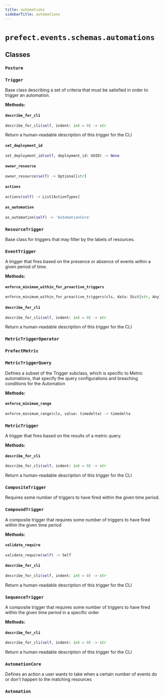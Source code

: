 ```yaml
---
title: automations
sidebarTitle: automations
---
```


# `prefect.events.schemas.automations`

## Classes

### `Posture` <sup><a href="https://github.com/prefecthq/prefect/blob/main/src/prefect/events/schemas/automations.py#L34"><Icon icon="github" size="14" /></a></sup>

### `Trigger` <sup><a href="https://github.com/prefecthq/prefect/blob/main/src/prefect/events/schemas/automations.py#L40"><Icon icon="github" size="14" /></a></sup>


Base class describing a set of criteria that must be satisfied in order to trigger
an automation.


**Methods:**

#### `describe_for_cli` <sup><a href="https://github.com/prefecthq/prefect/blob/main/src/prefect/events/schemas/automations.py#L49"><Icon icon="github" size="14" /></a></sup>

```python
describe_for_cli(self, indent: int = 0) -> str
```

Return a human-readable description of this trigger for the CLI


#### `set_deployment_id` <sup><a href="https://github.com/prefecthq/prefect/blob/main/src/prefect/events/schemas/automations.py#L57"><Icon icon="github" size="14" /></a></sup>

```python
set_deployment_id(self, deployment_id: UUID) -> None
```

#### `owner_resource` <sup><a href="https://github.com/prefecthq/prefect/blob/main/src/prefect/events/schemas/automations.py#L60"><Icon icon="github" size="14" /></a></sup>

```python
owner_resource(self) -> Optional[str]
```

#### `actions` <sup><a href="https://github.com/prefecthq/prefect/blob/main/src/prefect/events/schemas/automations.py#L63"><Icon icon="github" size="14" /></a></sup>

```python
actions(self) -> List[ActionTypes]
```

#### `as_automation` <sup><a href="https://github.com/prefecthq/prefect/blob/main/src/prefect/events/schemas/automations.py#L74"><Icon icon="github" size="14" /></a></sup>

```python
as_automation(self) -> 'AutomationCore'
```

### `ResourceTrigger` <sup><a href="https://github.com/prefecthq/prefect/blob/main/src/prefect/events/schemas/automations.py#L97"><Icon icon="github" size="14" /></a></sup>


Base class for triggers that may filter by the labels of resources.


### `EventTrigger` <sup><a href="https://github.com/prefecthq/prefect/blob/main/src/prefect/events/schemas/automations.py#L114"><Icon icon="github" size="14" /></a></sup>


A trigger that fires based on the presence or absence of events within a given
period of time.


**Methods:**

#### `enforce_minimum_within_for_proactive_triggers` <sup><a href="https://github.com/prefecthq/prefect/blob/main/src/prefect/events/schemas/automations.py#L179"><Icon icon="github" size="14" /></a></sup>

```python
enforce_minimum_within_for_proactive_triggers(cls, data: Dict[str, Any]) -> Dict[str, Any]
```

#### `describe_for_cli` <sup><a href="https://github.com/prefecthq/prefect/blob/main/src/prefect/events/schemas/automations.py#L207"><Icon icon="github" size="14" /></a></sup>

```python
describe_for_cli(self, indent: int = 0) -> str
```

Return a human-readable description of this trigger for the CLI


### `MetricTriggerOperator` <sup><a href="https://github.com/prefecthq/prefect/blob/main/src/prefect/events/schemas/automations.py#L230"><Icon icon="github" size="14" /></a></sup>

### `PrefectMetric` <sup><a href="https://github.com/prefecthq/prefect/blob/main/src/prefect/events/schemas/automations.py#L237"><Icon icon="github" size="14" /></a></sup>

### `MetricTriggerQuery` <sup><a href="https://github.com/prefecthq/prefect/blob/main/src/prefect/events/schemas/automations.py#L243"><Icon icon="github" size="14" /></a></sup>


Defines a subset of the Trigger subclass, which is specific
to Metric automations, that specify the query configurations
and breaching conditions for the Automation


**Methods:**

#### `enforce_minimum_range` <sup><a href="https://github.com/prefecthq/prefect/blob/main/src/prefect/events/schemas/automations.py#L284"><Icon icon="github" size="14" /></a></sup>

```python
enforce_minimum_range(cls, value: timedelta) -> timedelta
```

### `MetricTrigger` <sup><a href="https://github.com/prefecthq/prefect/blob/main/src/prefect/events/schemas/automations.py#L290"><Icon icon="github" size="14" /></a></sup>


A trigger that fires based on the results of a metric query.


**Methods:**

#### `describe_for_cli` <sup><a href="https://github.com/prefecthq/prefect/blob/main/src/prefect/events/schemas/automations.py#L307"><Icon icon="github" size="14" /></a></sup>

```python
describe_for_cli(self, indent: int = 0) -> str
```

Return a human-readable description of this trigger for the CLI


### `CompositeTrigger` <sup><a href="https://github.com/prefecthq/prefect/blob/main/src/prefect/events/schemas/automations.py#L320"><Icon icon="github" size="14" /></a></sup>


Requires some number of triggers to have fired within the given time period.


### `CompoundTrigger` <sup><a href="https://github.com/prefecthq/prefect/blob/main/src/prefect/events/schemas/automations.py#L337"><Icon icon="github" size="14" /></a></sup>


A composite trigger that requires some number of triggers to have
fired within the given time period


**Methods:**

#### `validate_require` <sup><a href="https://github.com/prefecthq/prefect/blob/main/src/prefect/events/schemas/automations.py#L345"><Icon icon="github" size="14" /></a></sup>

```python
validate_require(self) -> Self
```

#### `describe_for_cli` <sup><a href="https://github.com/prefecthq/prefect/blob/main/src/prefect/events/schemas/automations.py#L356"><Icon icon="github" size="14" /></a></sup>

```python
describe_for_cli(self, indent: int = 0) -> str
```

Return a human-readable description of this trigger for the CLI


### `SequenceTrigger` <sup><a href="https://github.com/prefecthq/prefect/blob/main/src/prefect/events/schemas/automations.py#L374"><Icon icon="github" size="14" /></a></sup>


A composite trigger that requires some number of triggers to have fired
within the given time period in a specific order


**Methods:**

#### `describe_for_cli` <sup><a href="https://github.com/prefecthq/prefect/blob/main/src/prefect/events/schemas/automations.py#L380"><Icon icon="github" size="14" /></a></sup>

```python
describe_for_cli(self, indent: int = 0) -> str
```

Return a human-readable description of this trigger for the CLI


### `AutomationCore` <sup><a href="https://github.com/prefecthq/prefect/blob/main/src/prefect/events/schemas/automations.py#L407"><Icon icon="github" size="14" /></a></sup>


Defines an action a user wants to take when a certain number of events
do or don't happen to the matching resources


### `Automation` <sup><a href="https://github.com/prefecthq/prefect/blob/main/src/prefect/events/schemas/automations.py#L452"><Icon icon="github" size="14" /></a></sup>
